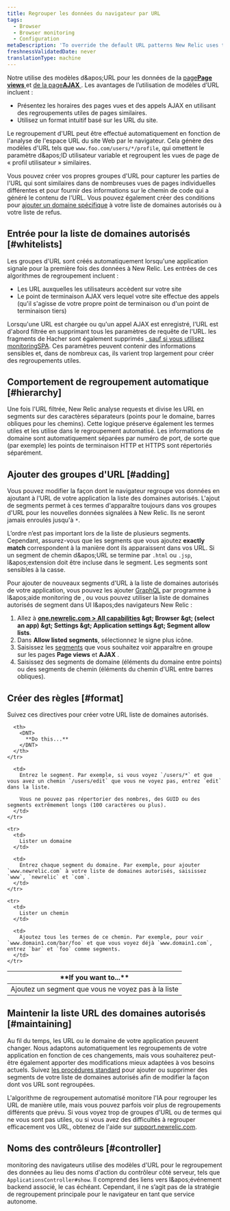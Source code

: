 ```yaml
---
title: Regrouper les données du navigateur par URL
tags:
  - Browser
  - Browser monitoring
  - Configuration
metaDescription: 'To override the default URL patterns New Relic uses to group event data, add URLs to your allow list in browser monitoring settings.'
freshnessValidatedDate: never
translationType: machine
---
```


Notre <InlinePopover type="browser" />utilise des modèles d&amp;apos;URL pour les données de la [page<DNT>**Page views**</DNT> ](/docs/browser/new-relic-browser/additional-standard-features/page-views-insights-your-sites-popularity)et [de la page<DNT>**AJAX**</DNT> ](/docs/browser/new-relic-browser/browser-pro-features/ajax-dashboard-identifying-time-consuming-calls). Les avantages de l’utilisation de modèles d’URL incluent :

* Présentez les horaires des pages vues et des appels AJAX en utilisant des regroupements utiles de pages similaires.
* Utilisez un format intuitif basé sur les URL du site.

Le regroupement d&apos;URL peut être effectué automatiquement en fonction de l&apos;analyse de l&apos;espace URL du site Web par le navigateur. Cela génère des modèles d&apos;URL tels que `www.foo.com/users/*/profile`, qui omettent le paramètre d&amp;apos;ID utilisateur variable et regroupent les vues de page de « profil utilisateur » similaires.

Vous pouvez créer vos propres groupes d&apos;URL pour capturer les parties de l&apos;URL qui sont similaires dans de nombreuses vues de pages individuelles différentes et pour fournir des informations sur le chemin de code qui a généré le contenu de l&apos;URL. Vous pouvez également créer des conditions pour [ajouter un domaine spécifique](/docs/browser/new-relic-browser/installation-configuration/monitor-or-block-specific-domains) à votre liste de domaines autorisés ou à votre liste de refus.

## Entrée pour la liste de domaines autorisés [#whitelists]

Les groupes d&apos;URL sont créés automatiquement lorsqu&apos;une application signale pour la première fois des données à New Relic. Les entrées de ces algorithmes de regroupement incluent :

* Les URL auxquelles les utilisateurs accèdent sur votre site
* Le point de terminaison AJAX vers lequel votre site effectue des appels (qu&apos;il s&apos;agisse de votre propre point de terminaison ou d&apos;un point de terminaison tiers)

Lorsqu&apos;une URL est chargée ou qu&apos;un appel AJAX est enregistré, l&apos;URL est d&apos;abord filtrée en supprimant tous les paramètres de requête de l&apos;URL. les fragments de Hacher sont également supprimés [, sauf si vous utilisez monitoringSPA](/docs/browser/single-page-app-monitoring/use-spa-data/understand-spa-data-collection). Ces paramètres peuvent contenir des informations sensibles et, dans de nombreux cas, ils varient trop largement pour créer des regroupements utiles.

## Comportement de regroupement automatique [#hierarchy]

Une fois l&apos;URL filtrée, New Relic analyse requests et divise les URL en segments sur des caractères séparateurs (points pour le domaine, barres obliques pour les chemins). Cette logique préserve également les termes utiles et les utilise dans le regroupement automatisé. Les informations de domaine sont automatiquement séparées par numéro de port, de sorte que (par exemple) les points de terminaison HTTP et HTTPS sont répertoriés séparément.

## Ajouter des groupes d&apos;URL [#adding]

Vous pouvez modifier la façon dont le navigateur regroupe vos données en ajoutant à l&apos;URL de votre application la liste des domaines autorisés. L&apos;ajout de segments permet à ces termes d&apos;apparaître toujours dans vos groupes d&apos;URL pour les nouvelles données signalées à New Relic. Ils ne seront jamais enroulés jusqu&apos;à `*`.

L’ordre n’est pas important lors de la liste de plusieurs segments. Cependant, assurez-vous que les segments que vous ajoutez <DNT>**exactly match**</DNT> correspondent à la manière dont ils apparaissent dans vos URL. Si un segment de chemin d&amp;apos;URL se termine par `.html` ou `.jsp`, l&amp;apos;extension doit être incluse dans le segment. Les segments sont sensibles à la casse.

Pour ajouter de nouveaux segments d&apos;URL à la liste de domaines autorisés de votre application, vous pouvez les ajouter [GraphQL](/docs/apis/nerdgraph/examples/browser-monitoring-config-nerdgraph#browser-segments) par programme à l&amp;apos;aide monitoring de , ou vous pouvez utiliser la liste de domaines autorisés de segment dans UI l&amp;apos;des navigateurs New Relic :

1. Allez à <DNT>**[one.newrelic.com &gt; All capabilities](https://one.newrelic.com/all-capabilities) &amp;gt; Browser &amp;gt; (select an app) &amp;gt; Settings &amp;gt; Application settings &amp;gt; Segment allow lists**</DNT>.
2. Dans <DNT>**Allow listed segments**</DNT>, sélectionnez le signe plus <Icon name="fe-plus-circle" /> icône.
3. Saisissez les [segments](#format) que vous souhaitez voir apparaître en groupe sur les pages <DNT>**Page views**</DNT> et <DNT>**AJAX**</DNT> .
4. Saisissez des segments de domaine (éléments du domaine entre points) ou des segments de chemin (éléments du chemin d&apos;URL entre barres obliques).

## Créer des règles [#format]

Suivez ces directives pour créer votre URL liste de domaines autorisés.

<table>
  <thead>
    <tr id="segments">
      <th width={200}>
        <DNT>
          **If you want to...**
        </DNT>
      </th>

      <th>
        <DNT>
          **Do this...**
        </DNT>
      </th>
    </tr>
  </thead>

  <tbody>
    <tr>
      <td>
        Ajoutez un segment que vous ne voyez pas à la liste
      </td>

      <td>
        Entrez le segment. Par exemple, si vous voyez `/users/*` et que vous avez un chemin `/users/edit` que vous ne voyez pas, entrez `edit` dans la liste.

        Vous ne pouvez pas répertorier des nombres, des GUID ou des segments extrêmement longs (100 caractères ou plus).
      </td>
    </tr>

    <tr>
      <td>
        Lister un domaine
      </td>

      <td>
        Entrez chaque segment du domaine. Par exemple, pour ajouter `www.newrelic.com` à votre liste de domaines autorisés, saisissez `www`, `newrelic` et `com`.
      </td>
    </tr>

    <tr>
      <td>
        Lister un chemin
      </td>

      <td>
        Ajoutez tous les termes de ce chemin. Par exemple, pour voir `www.domain1.com/bar/foo` et que vous voyez déjà `www.domain1.com`, entrez `bar` et `foo` comme segments.
      </td>
    </tr>
  </tbody>
</table>

## Maintenir la liste URL des domaines autorisés [#maintaining]

Au fil du temps, les URL ou le domaine de votre application peuvent changer. Nous adaptons automatiquement les regroupements de votre application en fonction de ces changements, mais vous souhaiterez peut-être également apporter des modifications mieux adaptées à vos besoins actuels. Suivez [les procédures standard](#adding) pour ajouter ou supprimer des segments de votre liste de domaines autorisés afin de modifier la façon dont vos URL sont regroupées.

L&apos;algorithme de regroupement automatisé monitore l&apos;IA pour regrouper les URL de manière utile, mais vous pouvez parfois voir plus de regroupements différents que prévu. Si vous voyez trop de groupes d&apos;URL ou de termes qui ne vous sont pas utiles, ou si vous avez des difficultés à regrouper efficacement vos URL, obtenez de l&apos;aide sur [support.newrelic.com](https://support.newrelic.com).

## Noms des contrôleurs [#controller]

monitoring des navigateurs utilise des modèles d&apos;URL pour le regroupement des données au lieu des noms d&apos;action du contrôleur côté serveur, tels que `ApplicationsController#show`. Il comprend des liens vers l&amp;apos;événement backend <InlinePopover type="apm" />associé, le cas échéant. Cependant, il ne s’agit pas de la stratégie de regroupement principale pour le navigateur en tant que service autonome.